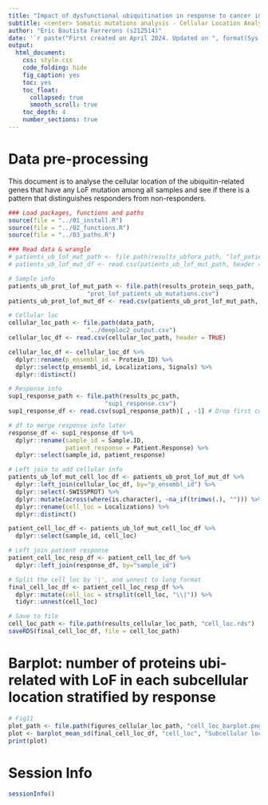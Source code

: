 ```yaml
---
title: "Impact of dysfunctional ubiquitination in response to cancer immunotherapy"
subtitle: <center> Somatic mutations analysis - Cellular Location Analysis </center>
author: "Eric Bautista Farrerons (s212514)"
date: '`r paste("First created on April 2024. Updated on ", format(Sys.Date(), "%d %B %Y"))`'
output:
  html_document:
    css: style.css
    code_folding: hide
    fig_caption: yes
    toc: yes
    toc_float:
      collapsed: true
      smooth_scroll: true
    toc_depth: 4
    number_sections: true
---
```


# Data pre-processing

This document is to analyse the cellular location of the ubiquitin-related genes that have any LoF mutation among all samples and see if there is a pattern that distinguishes responders from non-responders.

```r
### Load packages, functions and paths
source(file = "../01_install.R")
source(file = "../02_functions.R")
source(file = "../03_paths.R")

### Read data & wrangle
# patients_ub_lof_mut_path <- file.path(results_ubfora_path, "lof_patients_ub_mutations.csv") # LoF patients mutations df
# patients_ub_lof_mut_df <- read.csv(patients_ub_lof_mut_path, header = TRUE)[ , -1]

# Sample info
patients_ub_prot_lof_mut_path <- file.path(results_protein_seqs_path, 
                      "prot_lof_patients_ub_mutations.csv")
patients_ub_prot_lof_mut_df <- read.csv(patients_ub_prot_lof_mut_path, header = TRUE)[ , -1]

# Cellular loc
cellular_loc_path <- file.path(data_path, 
                      "../deeploc2_output.csv")
cellular_loc_df <- read.csv(cellular_loc_path, header = TRUE)

cellular_loc_df <- cellular_loc_df %>% 
  dplyr::rename(p_ensembl_id = Protein_ID) %>% 
  dplyr::select(p_ensembl_id, Localizations, Signals) %>% 
  dplyr::distinct()

# Response info
sup1_response_path <- file.path(results_pc_path, 
                           "sup1_response.csv")
sup1_response_df <- read.csv(sup1_response_path)[ , -1] # Drop first column

# df to merge response info later
response_df <- sup1_response_df %>% 
  dplyr::rename(sample_id = Sample.ID,
                patient_response = Patient.Response) %>% 
  dplyr::select(sample_id, patient_response)

# Left join to add cellular info
patients_ub_lof_mut_cell_loc_df <- patients_ub_prot_lof_mut_df %>% 
  dplyr::left_join(cellular_loc_df, by="p_ensembl_id") %>% 
  dplyr::select(-SWISSPROT) %>% 
  dplyr::mutate(across(where(is.character), ~na_if(trimws(.), ""))) %>% 
  dplyr::rename(cell_loc = Localizations) %>% 
  dplyr::distinct()

patient_cell_loc_df <- patients_ub_lof_mut_cell_loc_df %>% 
  dplyr::select(sample_id, cell_loc)

# Left join patient response
patient_cell_loc_resp_df <- patient_cell_loc_df %>% 
  dplyr::left_join(response_df, by="sample_id")

# Split the cell_loc by '|', and unnest to long format
final_cell_loc_df <- patient_cell_loc_resp_df %>%
  dplyr::mutate(cell_loc = strsplit(cell_loc, "\\|")) %>%
  tidyr::unnest(cell_loc)

# Save to file
cell_loc_path <- file.path(results_cellular_loc_path, "cell_loc.rds")
saveRDS(final_cell_loc_df, file = cell_loc_path)
```

# Barplot: number of proteins ubi-related with LoF in each subcellular location stratified by response

```r
# Fig11
plot_path <- file.path(figures_cellular_loc_path, "cell_loc_barplot.png")
plot <- barplot_mean_sd(final_cell_loc_df, "cell_loc", "Subcellular location", "Mean protein counts", 8, 6, -13.5, 4, plot_path)
print(plot)
```

<!-- # Clustering based on cellular location: Heat map -->

<!-- ## R and NR Heat map -->

<!-- ```{r, message=FALSE, warning=FALSE} -->
<!-- plot_path <- file.path(figures_cellular_loc_path, "cell_loc_heat_map_RvsNR.png") -->
<!-- complex_heatmap_cell_loc(response_df, patient_cell_loc_resp_df, plot_path, "Heat Map of cellular location stratified by patient", 1000, 500) -->
<!-- ``` -->

<!-- ![Heat Map of cellular location stratified by patient](/Users/ericbf10/Desktop/MSc-thesis-project-Eric/results/somatic_mutation_analysis/cellular_loc/figures/cell_loc_heat_map_RvsNR.png){width=100%, height=100%} -->

<!-- ## R Heat map -->

<!-- ```{r, message=FALSE, warning=FALSE} -->
<!-- patient_cell_loc_R_df <- patient_cell_loc_resp_df %>%  -->
<!--   dplyr::filter(patient_response == "R") -->
<!-- plot_path <- file.path(figures_cellular_loc_path, "cell_loc_heat_map_R.png") -->
<!-- complex_heatmap_cell_loc(response_df, patient_cell_loc_R_df, plot_path, "Heat Map of cellular location of Responders", 1000, 500) -->
<!-- ``` -->

<!-- ![Heat Map of cellular location of Responders](/Users/ericbf10/Desktop/MSc-thesis-project-Eric/results/somatic_mutation_analysis/cellular_loc/figures/cell_loc_heat_map_R.png){width=100%, height=100%} -->

<!-- ## NR Heat map -->

<!-- ```{r, message=FALSE, warning=FALSE} -->
<!-- patient_cell_loc_NR_df <- patient_cell_loc_resp_df %>%  -->
<!--   dplyr::filter(patient_response == "NR") -->
<!-- plot_path <- file.path(figures_cellular_loc_path, "cell_loc_heat_map_NR.png") -->
<!-- complex_heatmap_cell_loc(response_df, patient_cell_loc_NR_df, plot_path, "Heat Map of cellular location of Non-responders", 1000, 500) -->
<!-- ``` -->

<!-- ![Heat Map of cellular location of Non-responders](/Users/ericbf10/Desktop/MSc-thesis-project-Eric/results/somatic_mutation_analysis/cellular_loc/figures/cell_loc_heat_map_NR.png){width=100%, height=100%} -->

<!-- What I see is that both groups have some genes in the nucleous and cytoplasm primarily, with some exceptions. I can't see a clear patter that distinguishes both groups regarding cellular compartment localization of the mutated genes. Also, I think it would be probably a good idea to normalize the "counts" by the number of mutations in each group, so that I have a "relative abundance" that is more comparable. -->

<!-- # Further exploration: genes in each cell compartment -->

<!-- ```{r, message=FALSE, warning=FALSE, fig.height=6, fig.width=8} -->
<!-- # Fig11 -->

<!-- unique_shared_genes_path <- file.path(results_ubfora_path,  -->
<!--                       "unique_and_shared_genes_RvsNR.csv") -->
<!-- unique_shared_genes_df <- read.csv(unique_shared_genes_path, header = TRUE)[ , -1] -->

<!-- # Make sure rows are unique -->
<!-- unique_cell_loc_df <- patients_ub_lof_mut_cell_loc_df %>%  -->
<!--   dplyr::select(-sample_id, -p_ensembl_id, -Location, -Allele, -Signals) %>%  -->
<!--   dplyr::distinct() -->

<!-- # Split the cell_loc by '|', and unnest to long format -->
<!-- unnest_cell_loc_df <- unique_cell_loc_df %>% -->
<!--   dplyr::mutate(cell_loc = strsplit(cell_loc, "\\|")) %>% -->
<!--   tidyr::unnest(cell_loc) -->

<!-- unique_hugo_df <- unique_shared_genes_df %>%  -->
<!--   dplyr::select(-go_parent_term) %>%  -->
<!--   dplyr::distinct() -->

<!-- # Merge info -->
<!-- combined_df <- unnest_cell_loc_df %>%  -->
<!--   dplyr::left_join(unique_hugo_df, by="ensembl_id") %>%  -->
<!--   dplyr::distinct() -->

<!-- # Save to file -->
<!-- cell_loc_path <- file.path(results_cellular_loc_path, "cell_loc.rds") -->
<!-- saveRDS(combined_df, file = cell_loc_path) -->

<!-- # Calculate the counts -->
<!-- grouped_counts <- combined_df %>% -->
<!--   dplyr::select(ensembl_id, cell_loc, source) %>%  -->
<!--   group_by(cell_loc, source) %>% -->
<!--   summarise(count = n(), .groups = 'drop') %>%  -->
<!--   tidyr::complete(cell_loc, source, fill = list(count = 0)) %>% -->
<!--   arrange(cell_loc, source) %>%  -->
<!--   dplyr::distinct() -->

<!-- # Calculate the maximum count to set the y-axis limit dynamically -->
<!-- max_count <- max(grouped_counts$count, na.rm = TRUE) -->
<!-- buffer <- max_count * 0.1 # Add 10% buffer to the maximum count for the labels -->

<!-- # Create the bar plot with error bars and p-values -->
<!-- plot <- ggplot(grouped_counts, aes(x = cell_loc, y = count, fill = source)) + -->
<!--   geom_bar(stat = "identity", position = position_dodge(), width = 0.8) +  # dodge position to place bars side by side -->
<!--   geom_text(aes(label = count), vjust = -0.5, position = position_dodge(0.9)) +  # Exclude "0" labels -->
<!--   scale_fill_manual(values = c("R" = "#009E73", "NR" = "#D55E00", "Shared" = "#CC79A7"), -->
<!--                     labels = c("R" = "Responsers", "NR" = "Non-responders", "Shared" = "Shared")) + -->
<!--   labs(title = NULL, -->
<!--        x = "Subcellular compartment", -->
<!--        y = "Gene counts", -->
<!--        fill = "Response Group") + -->
<!--   ylim(0, max_count + buffer) + # Adjust the y-axis to include the buffer -->
<!--   theme_minimal() + -->
<!--   theme( -->
<!--       panel.grid.major = element_line(color = "lightgrey", linewidth = 0.5), -->
<!--       panel.grid.minor = element_blank(), -->
<!--       panel.background = element_rect(fill = "white", colour = "black"), -->
<!--       plot.background = element_rect(fill = "white", colour = NA), -->
<!--       axis.text.x = element_text(angle = 0, hjust = 1, vjust = 1)) +  # Rotate X-axis labels for better readability -->
<!--   scale_y_continuous(breaks = seq(0, max_count, by = 5),  # Ticks every 5 units -->
<!--                      minor_breaks = seq(0, max_count, by = 1))  # Minor ticks every 1 unit -->

<!-- plot <- plot + stat_compare_means(aes(group = source), method = "wilcox.test", label = "p.format", vjust = -2) -->

<!-- plot_path <- file.path(figures_cellular_loc_path, "barplot_R_NR_shared_cell_loc.png") -->
<!-- ggsave(plot_path, plot, width = 12, height = 10, dpi = 300) -->

<!-- # Print the plot -->
<!-- print(plot) -->
<!-- ``` -->

<!-- The plot represents ubiquitin genes in R, NR and shared classified by their cellular localization. Some of the genes got different predicted cellular compartments, that's why we see more than 106 genes in total (reference to Venn Diagram). I can't see any clear pattern that distinguishes R and NR based on CC. -->

# Session Info

```r
sessionInfo()
```
